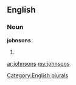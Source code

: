 ==English==

===Noun===
'''johnsons'''

# {{plural of|[[johnson]]}}

[[Category:English plurals]]

[[ar:johnsons]]
[[my:johnsons]]